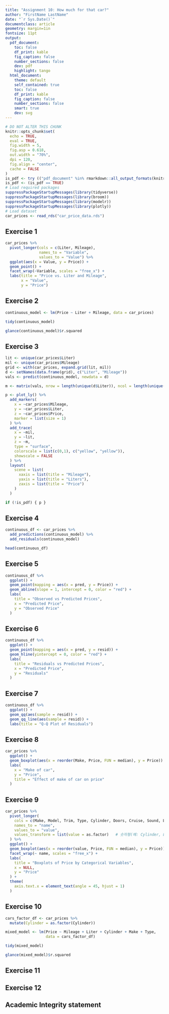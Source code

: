 ```yaml
---
title: "Assignment 10: How much for that car?"
author: "FirstName LastName"
date: "`r Sys.Date()`"
documentclass: article
geometry: margin=1in
fontsize: 11pt
output:
  pdf_document:
    toc: false
    df_print: kable
    fig_caption: false
    number_sections: false
    dev: pdf
    highlight: tango
  html_document:
    theme: default
    self_contained: true
    toc: false
    df_print: kable
    fig_caption: false
    number_sections: false
    smart: true
    dev: svg
---
```


```r
# DO NOT ALTER THIS CHUNK
knitr::opts_chunk$set(
  echo = TRUE,
  eval = TRUE,
  fig.width = 5,
  fig.asp = 0.618,
  out.width = "70%",
  dpi = 120,
  fig.align = "center",
  cache = FALSE
)
is_pdf <- try (("pdf_document" %in% rmarkdown::all_output_formats(knitr::current_input())), silent=TRUE)
is_pdf <- (is_pdf == TRUE)
# Load required packages
suppressPackageStartupMessages(library(tidyverse))
suppressPackageStartupMessages(library(broom))
suppressPackageStartupMessages(library(modelr))
suppressPackageStartupMessages(library(plotly))
# Load dataset
car_prices <- read_rds("car_price_data.rds")
```


## Exercise 1
```r
car_prices %>%
  pivot_longer(cols = c(Liter, Mileage), 
               names_to = "Variable", 
               values_to = "Value") %>%
  ggplot(aes(x = Value, y = Price)) +
  geom_point() +
  facet_wrap(~Variable, scales = "free_x") +
  labs(title = "Price vs. Liter and Mileage",
       x = "Value",
       y = "Price")
```


## Exercise 2
```r
continuous_model <- lm(Price ~ Liter + Mileage, data = car_prices)

tidy(continuous_model)

glance(continuous_model)$r.squared
```


## Exercise 3
```r
lit <- unique(car_prices$Liter)
mil <- unique(car_prices$Mileage)
grid <- with(car_prices, expand.grid(lit, mil))
d <- setNames(data.frame(grid), c("Liter", "Mileage"))
vals <- predict(continuous_model, newdata = d)

m <- matrix(vals, nrow = length(unique(d$Liter)), ncol = length(unique(d$Mileage)))

p <- plot_ly() %>%
  add_markers(
    x = ~car_prices$Mileage,
    y = ~car_prices$Liter,
    z = ~car_prices$Price,
    marker = list(size = 1)
  ) %>%
  add_trace(
    x = ~mil,
    y = ~lit,
    z = ~m,
    type = "surface",
    colorscale = list(c(0,1), c("yellow", "yellow")),
    showscale = FALSE
  ) %>%
  layout(
    scene = list(
      xaxis = list(title = "Mileage"),
      yaxis = list(title = "Liters"),
      zaxis = list(title = "Price")
    )
  )

if (!is_pdf) { p }
```


## Exercise 4
```r
continuous_df <- car_prices %>%
  add_predictions(continuous_model) %>%
  add_residuals(continuous_model)

head(continuous_df)
```



## Exercise 5
```r
continuous_df %>%
  ggplot() +
  geom_point(mapping = aes(x = pred, y = Price)) +
  geom_abline(slope = 1, intercept = 0, color = "red") +
  labs(
    title = "Observed vs Predicted Prices",
    x = "Predicted Price",
    y = "Observed Price"
  )
```


## Exercise 6
```r
continuous_df %>%
  ggplot() +
  geom_point(mapping = aes(x = pred, y = resid)) +
  geom_hline(yintercept = 0, color = "red") +
  labs(
    title = "Residuals vs Predicted Prices",
    x = "Predicted Price",
    y = "Residuals"
  )
```



## Exercise 7
```r
continuous_df %>%
  ggplot() +
  geom_qq(aes(sample = resid)) +
  geom_qq_line(aes(sample = resid)) +
  labs(title = "Q-Q Plot of Residuals")
```



## Exercise 8
```r
car_prices %>%
  ggplot() +
  geom_boxplot(aes(x = reorder(Make, Price, FUN = median), y = Price)) +
  labs(
    x = "Make of car",
    y = "Price",
    title = "Effect of make of car on price"
  )
```



## Exercise 9
```r
car_prices %>%
  pivot_longer(
    cols = c(Make, Model, Trim, Type, Cylinder, Doors, Cruise, Sound, Leather),
    names_to = "name",
    values_to = "value",
    values_transform = list(value = as.factor)   # 숫자형(예: Cylinder, Doors)도 factor로 변환
  ) %>%
  ggplot() +
  geom_boxplot(aes(x = reorder(value, Price, FUN = median), y = Price)) +
  facet_wrap(~ name, scales = "free_x") +
  labs(
    title = "Boxplots of Price by Categorical Variables",
    x = NULL,
    y = "Price"
  ) +
  theme(
    axis.text.x = element_text(angle = 45, hjust = 1)
  )
```



## Exercise 10
```r
cars_factor_df <- car_prices %>%
  mutate(Cylinder = as.factor(Cylinder))

mixed_model <- lm(Price ~ Mileage + Liter + Cylinder + Make + Type,
                  data = cars_factor_df)

tidy(mixed_model)

glance(mixed_model)$r.squared
```



## Exercise 11




## Exercise 12




## Academic Integrity statement
